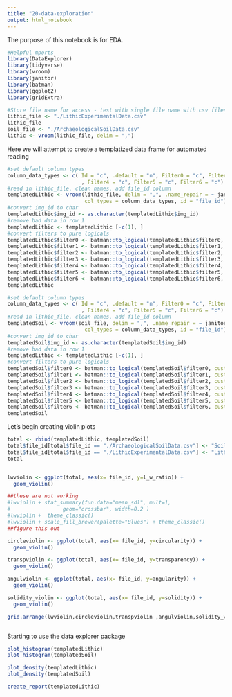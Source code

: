 ```yaml
---
title: "20-data-exploration"
output: html_notebook
---
```


The purpose of this notebook is for EDA.

```r
#Helpful mports
library(DataExplorer)
library(tidyverse)
library(vroom)
library(janitor)
library(batman)
library(ggplot2)
library(gridExtra)


```

```r
#Store file name for access - test with single file name with csv files
lithic_file <- "./LithicExperimentalData.csv"
lithic_file
soil_file <- "./ArchaeologicalSoilData.csv"
lithic <- vroom(lithic_file, delim = ",")
```

Here we will attempt to create a templatized data frame for automated reading
```r
#set default column types
column_data_types <- c( Id = "c", .default = "n", Filter0 = "c", Filter1 = "c", Filter2 = "c", Filter3 = "c"
                        , Filter4 = "c", Filter5 = "c", Filter6 = "c")
#read in lithic_file, clean names, add file_id column
templatedLithic <- vroom(lithic_file, delim = ",", .name_repair = ~ janitor::make_clean_names(., case = "snake"),
                         col_types = column_data_types, id = "file_id")   
#convert img_id to char
templatedLithic$img_id <- as.character(templatedLithic$img_id)
#remove bad data in row 1
templatedLithic <- templatedLithic [-c(1), ]
#convert filters to pure logicals
templatedLithic$filter0 <- batman::to_logical(templatedLithic$filter0, custom_false = c("reject"))
templatedLithic$filter1 <- batman::to_logical(templatedLithic$filter1, custom_false = c("reject"))
templatedLithic$filter2 <- batman::to_logical(templatedLithic$filter2, custom_false = c("reject"))
templatedLithic$filter3 <- batman::to_logical(templatedLithic$filter3, custom_false = c("reject"))
templatedLithic$filter4 <- batman::to_logical(templatedLithic$filter4, custom_false = c("reject"))
templatedLithic$filter5 <- batman::to_logical(templatedLithic$filter5, custom_false = c("reject"))
templatedLithic$filter6 <- batman::to_logical(templatedLithic$filter6, custom_false = c("reject"))
templatedLithic
```

```r
#set default column types
column_data_types <- c( Id = "c", .default = "n", Filter0 = "c", Filter1 = "c", Filter2 = "c", Filter3 = "c"
                        , Filter4 = "c", Filter5 = "c", Filter6 = "c")
#read in lithic_file, clean names, add file_id column
templatedSoil <- vroom(soil_file, delim = ",", .name_repair = ~ janitor::make_clean_names(., case = "snake"),
                         col_types = column_data_types, id = "file_id")   
#convert img_id to char
templatedSoil$img_id <- as.character(templatedSoil$img_id)
#remove bad data in row 1
templatedLithic <- templatedLithic [-c(1), ]
#convert filters to pure logicals
templatedSoil$filter0 <- batman::to_logical(templatedSoil$filter0, custom_false = c("reject"))
templatedSoil$filter1 <- batman::to_logical(templatedSoil$filter1, custom_false = c("reject"))
templatedSoil$filter2 <- batman::to_logical(templatedSoil$filter2, custom_false = c("reject"))
templatedSoil$filter3 <- batman::to_logical(templatedSoil$filter3, custom_false = c("reject"))
templatedSoil$filter4 <- batman::to_logical(templatedSoil$filter4, custom_false = c("reject"))
templatedSoil$filter5 <- batman::to_logical(templatedSoil$filter5, custom_false = c("reject"))
templatedSoil$filter6 <- batman::to_logical(templatedSoil$filter6, custom_false = c("reject"))
templatedSoil
```


Let's begin creating violin plots
```r
total <- rbind(templatedLithic, templatedSoil)
total$file_id[total$file_id == "./ArchaeologicalSoilData.csv"] <- "Soil"
total$file_id[total$file_id == "./LithicExperimentalData.csv"] <- "Lithic"
total


lwviolin <- ggplot(total, aes(x= file_id, y=l_w_ratio)) + 
  geom_violin()

##these are not working 
#lwviolin + stat_summary(fun.data="mean_sdl", mult=1, 
#                 geom="crossbar", width=0.2 )
#lwviolin +  theme_classic()
#lwviolin + scale_fill_brewer(palette="Blues") + theme_classic()
##figure this out 

circleviolin <- ggplot(total, aes(x= file_id, y=circularity)) + 
  geom_violin()

transpviolin <- ggplot(total, aes(x= file_id, y=transparency)) + 
  geom_violin()

angulviolin <- ggplot(total, aes(x= file_id, y=angularity)) + 
  geom_violin()

solidity_violin <- ggplot(total, aes(x= file_id, y=solidity)) + 
  geom_violin()

grid.arrange(lwviolin,circleviolin,transpviolin ,angulviolin,solidity_violin,  nrow = 2)



```
Starting to use the data explorer package

```r
plot_histogram(templatedLithic)
plot_histogram(templatedSoil)

plot_density(templatedLithic)
plot_density(templatedSoil)

create_report(templatedLithic)
```
